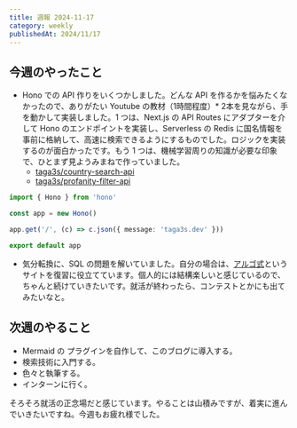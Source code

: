 ```yaml
---
title: 週報 2024-11-17
category: weekly
publishedAt: 2024/11/17
---
```


## 今週のやったこと

- Hono での API 作りをいくつかしました。どんな API を作るかを悩みたくなかったので、ありがたい Youtube の教材（1時間程度）* 2本を見ながら、手を動かして実装しました。1 つは、Next.js の API Routes にアダプターを介して Hono のエンドポイントを実装し、Serverless の Redis に国名情報を事前に格納して、高速に検索できるようにするものでした。ロジックを実装するのが面白かったです。もう 1 つは、機械学習周りの知識が必要な印象で、ひとまず見ようみまねで作っていました。
  - [taga3s/country-search-api](https://github.com/taga3s/country-search-app)
  - [taga3s/profanity-filter-api](https://github.com/taga3s/profanity-filter-api)

```ts title="main.ts"
import { Hono } from 'hono'

const app = new Hono()

app.get('/', (c) => c.json({ message: 'taga3s.dev' }))

export default app
```

- 気分転換に、SQL の問題を解いていました。自分の場合は、[アルゴ式](https://algo-method.com/)というサイトを復習に役立てています。個人的には結構楽しいと感じているので、ちゃんと続けていきたいです。就活が終わったら、コンテストとかにも出てみたいなと。

## 次週のやること

- Mermaid の プラグインを自作して、このブログに導入する。
- 検索技術に入門する。
- 色々と執筆する。
- インターンに行く。

そろそろ就活の正念場だと感じています。やることは山積みですが、着実に進んでいきたいですね。今週もお疲れ様でした。
